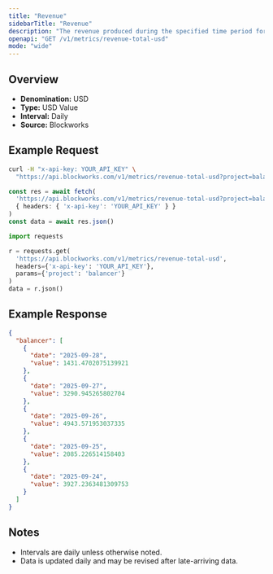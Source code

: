 ```yaml
---
title: "Revenue"
sidebarTitle: "Revenue"
description: "The revenue produced during the specified time period for given project."
openapi: "GET /v1/metrics/revenue-total-usd"
mode: "wide"
---
```


## Overview

- **Denomination:** USD
- **Type:** USD Value
- **Interval:** Daily
- **Source:** Blockworks

## Example Request

<CodeGroup>

```bash cURL
curl -H "x-api-key: YOUR_API_KEY" \
  "https://api.blockworks.com/v1/metrics/revenue-total-usd?project=balancer"
```

```typescript TypeScript
const res = await fetch(
  'https://api.blockworks.com/v1/metrics/revenue-total-usd?project=balancer',
  { headers: { 'x-api-key': 'YOUR_API_KEY' } }
)
const data = await res.json()
```

```python Python
import requests

r = requests.get(
  'https://api.blockworks.com/v1/metrics/revenue-total-usd',
  headers={'x-api-key': 'YOUR_API_KEY'},
  params={'project': 'balancer'}
)
data = r.json()
```

</CodeGroup>

## Example Response

```json
{
  "balancer": [
    {
      "date": "2025-09-28",
      "value": 1431.4702075139921
    },
    {
      "date": "2025-09-27",
      "value": 3290.945265802704
    },
    {
      "date": "2025-09-26",
      "value": 4943.571953037335
    },
    {
      "date": "2025-09-25",
      "value": 2085.226514158403
    },
    {
      "date": "2025-09-24",
      "value": 3927.2363481309753
    }
  ]
}
```

## Notes
- Intervals are daily unless otherwise noted.
- Data is updated daily and may be revised after late-arriving data.